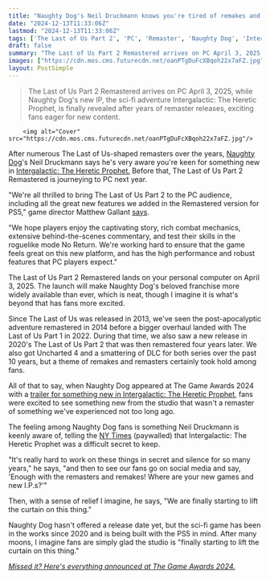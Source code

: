 ```yaml
---
title: "Naughty Dog's Neil Druckmann knows you're tired of remakes and remasters, but anyway, The Last of Us Part 2 Remastered is coming to PC next year"
date: "2024-12-13T11:33:06Z"
lastmod: "2024-12-13T11:33:06Z"
tags: ['The Last of Us Part 2', 'PC', 'Remaster', 'Naughty Dog', 'Intergalactic: The Heretic Prophet', 'PS5', 'Sci-Fi', 'Adventure']
draft: false
summary: "The Last of Us Part 2 Remastered arrives on PC April 3, 2025,  while Naughty Dog's new IP, the sci-fi adventure Intergalactic: The Heretic Prophet, is finally revealed after years of remaster releases, exciting fans eager for new content."
images: ["https://cdn.mos.cms.futurecdn.net/oanPTgDuFcXBqoh22x7aFZ.jpg"]
layout: PostSimple
---
```

> The Last of Us Part 2 Remastered arrives on PC April 3, 2025,  while Naughty Dog's new IP, the sci-fi adventure Intergalactic: The Heretic Prophet, is finally revealed after years of remaster releases, exciting fans eager for new content.


        <img alt="Cover" src="https://cdn.mos.cms.futurecdn.net/oanPTgDuFcXBqoh22x7aFZ.jpg"/>
        
After numerous The Last of Us-shaped remasters over the years, [Naughty Dog](https://www.gamesradar.com/tag/naughty-dog/)'s Neil Druckmann says he's very aware you're keen for something new in [Intergalactic: The Heretic Prophet.](https://www.gamesradar.com/games/adventure/intergalactic-the-heretic-prophet-guide/) Before that, The Last of Us Part 2 Remastered is journeying to PC next year.

"We're all thrilled to bring The Last of Us Part 2 to the PC audience, including all the great new features we added in the Remastered version for PS5," game director Matthew Gallant [says](https://www.naughtydog.com/blog/the_last_of_us_part_2_remastered_pc_announcement).

"We hope players enjoy the captivating story, rich combat mechanics, extensive behind-the-scenes commentary, and test their skills in the roguelike mode No Return. We're working hard to ensure that the game feels great on this new platform, and has the high performance and robust features that PC players expect."

The Last of Us Part 2 Remastered lands on your personal computer on April 3, 2025. The launch will make Naughty Dog's beloved franchise more widely available than ever, which is neat, though I imagine it is what's beyond that has fans more excited.

Since The Last of Us was released in 2013, we've seen the post-apocalyptic adventure remastered in 2014 before a bigger overhaul landed with The Last of Us Part 1 in 2022. During that time, we also saw a new release in 2020's The Last of Us Part 2 that was then remastered four years later. We also got Uncharted 4 and a smattering of DLC for both series over the past 10 years, but a theme of remakes and remasters certainly took hold among fans.

All of that to say, when Naughty Dog appeared at The Game Awards 2024 with a [trailer for something new in Intergalactic: The Heretic Prophet](https://www.gamesradar.com/platforms/ps5/naughty-dogs-next-game-kicks-off-a-new-franchise-with-a-sci-fi-ps5-romp-packing-the-studios-wildest-most-creative-story-and-deepest-gameplay-yet/), fans were excited to see something new from the studio that wasn't a remaster of something we've experienced not too long ago.

The feeling among Naughty Dog fans is something Neil Druckmann is keenly aware of, telling the [NY Times](https://www.nytimes.com/2024/12/12/arts/intergalactic-heretic-prophet-naughty-dog-druckmann.html) (paywalled) that Intergalactic: The Heretic Prophet was a difficult secret to keep.

"It's really hard to work on these things in secret and silence for so many years," he says, "and then to see our fans go on social media and say, 'Enough with the remasters and remakes! Where are your new games and new I.P.s?'"

Then, with a sense of relief I imagine, he says, "We are finally starting to lift the curtain on this thing."

Naughty Dog hasn't offered a release date yet, but the sci-fi game has been in the works since 2020 and is being built with the PS5 in mind. After many moons, I imagine fans are simply glad the studio is "finally starting to lift the curtain on this thing."

[<em>Missed it? Here's everything announced at The Game Awards 2024.</em>](https://www.gamesradar.com/news/live/game-awards-2024-everything-announced/)
        